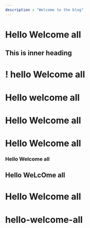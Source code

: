 ```yaml
---
description : "Welcome to the blog"
---
```


# Hello Welcome all
## This is inner heading
#     !         hello Welcome all
#           Hello welcome all
#       Hello Welcome all
#        Hello Welcome all
### Hello Welcome all
## Hello WeLcOme all
# Hello Welcome all
# hello-welcome-all